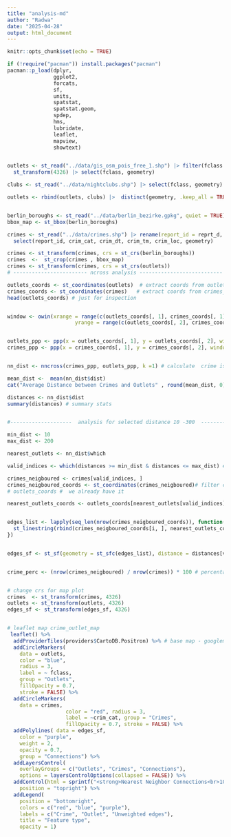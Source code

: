 ```yaml
---
title: "analysis-md"
author: "Radwa"
date: "2025-04-28"
output: html_document
---
```


```r
knitr::opts_chunk$set(echo = TRUE)
```

```r
if (!require("pacman")) install.packages("pacman")
pacman::p_load(dplyr,
               ggplot2,
               forcats,
               sf,
               units,
               spatstat,
               spatstat.geom,
               spdep,
               hms,
               lubridate,
               leaflet,
               mapview,
               showtext)


outlets <- st_read("../data/gis_osm_pois_free_1.shp") |> filter(fclass == "nightclub" | fclass == "bar" | fclass == "pub")|>
  st_transform(4326) |> select(fclass, geometry) 

clubs <- st_read("../data/nightclubs.shp") |> select(fclass, geometry) |> st_transform(4326) 

outlets <- rbind(outlets, clubs) |>  distinct(geometry, .keep_all = TRUE) |> st_transform(32633) 


berlin_boroughs <- st_read("../data/berlin_bezirke.gpkg", quiet = TRUE) 
bbox_map <- st_bbox(berlin_boroughs) 

crimes <- st_read("../data/crimes.shp") |> rename(report_id = reprt_d, crim_cat = crm_ctg, crim_loc = crm_lct ) |>
  select(report_id, crim_cat, crim_dt, crim_tm, crim_loc, geometry)

crimes <- st_transform(crimes, crs = st_crs(berlin_boroughs)) 
crimes  <-  st_crop(crimes , bbox_map) 
crimes <- st_transform(crimes, crs = st_crs(outlets))
# ------------------------ ncross analysis ---------------------------

outlets_coords <- st_coordinates(outlets)  # extract coords from outlets_sf
crimes_coords <- st_coordinates(crimes)   # extract coords from crimes_sf
head(outlets_coords) # just for inspection


window <- owin(xrange = range(c(outlets_coords[, 1], crimes_coords[, 1])),
                      yrange = range(c(outlets_coords[, 2], crimes_coords[, 2]))) # create a window based on both sf data coords


outlets_ppp <- ppp(x = outlets_coords[, 1], y = outlets_coords[, 2], window = window) # outlets ppp type object for nncross 
crimes_ppp <- ppp(x = crimes_coords[, 1], y = crimes_coords[, 2], window = window) # crimes ppp type object for nncross 


nn_dist <- nncross(crimes_ppp, outlets_ppp, k =1) # calculate  crime is main var of interest. Q Are crimes happening near outelts?

mean_dist <-  mean(nn_dist$dist)
cat("Average Distance between Crimes and Outlets" , round(mean_dist, 0), "meters")

distances <- nn_dist$dist
summary(distances) # summary stats


#--------------------  analysis for selected distance 10 -300  --------------

min_dist <- 10
max_dist <- 200

nearest_outlets <- nn_dist$which

valid_indices <- which(distances >= min_dist & distances <= max_dist) # filter distances within boundary

crimes_neigboured <- crimes[valid_indices, ] 
crimes_neigboured_coords <- st_coordinates(crimes_neigboured)# filter crime coords matrix based on distance boundaries
# outlets_coords #  we already have it

nearest_outlets_coords <- outlets_coords[nearest_outlets[valid_indices], ] # filter close outlets within boundaries


edges_list <- lapply(seq_len(nrow(crimes_neigboured_coords)), function(i) {
  st_linestring(rbind(crimes_neigboured_coords[i, ], nearest_outlets_coords[i, ])) # create line string between the filtered point feature
})


edges_sf <- st_sf(geometry = st_sfc(edges_list), distance = distances[valid_indices], crs = st_crs(crimes)) # transform edges to sf obj


crime_perc <- (nrow(crimes_neigboured) / nrow(crimes)) * 100 # percentage of crimes within 10 to 200 m distance to outlets


# change crs for map plot
crimes  <- st_transform(crimes, 4326)
outlets <- st_transform(outlets, 4326)
edges_sf <- st_transform(edges_sf, 4326)


# leaflet map crime_outlet_map 
 leaflet() %>%
  addProviderTiles(providers$CartoDB.Positron) %>% # base map - googlemaps
  addCircleMarkers(
    data = outlets,
    color = "blue",
    radius = 3,
    label = ~ fclass,
    group = "Outlets",
    fillOpacity = 0.7,
    stroke = FALSE) %>%
  addCircleMarkers(
    data = crimes,
                   color = "red", radius = 3,
                   label = ~crim_cat, group = "Crimes",
                   fillOpacity = 0.7, stroke = FALSE) %>% 
  addPolylines( data = edges_sf,
    color = "purple",
    weight = 2,
    opacity = 0.7,
    group = "Connections") %>%
  addLayersControl(
    overlayGroups = c("Outlets", "Crimes", "Connections"),
    options = layersControlOptions(collapsed = FALSE)) %>%
  addControl(html = sprintf("<strong>Nearest Neighbor Connections<br>10–300m</strong>", crime_perc),
    position = "topright") %>% 
  addLegend(
    position = "bottomright", 
    colors = c("red", "blue", "purple"),  
    labels = c("Crime", "Outlet", "Unweighted edges"),  
    title = "Feature type",  
    opacity = 1) 

```

